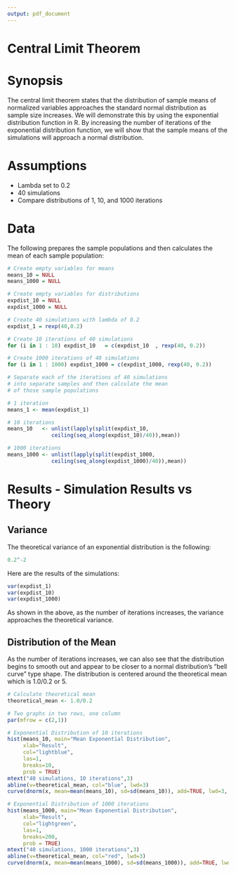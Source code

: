 ```yaml
---
output: pdf_document
---
```

Central Limit Theorem
========================================================

# Synopsis

The central limit theorem states that the distribution of sample means of normalized variables approaches the standard normal distribution as sample size increases.  We will demonstrate this by using the exponential distribution function in R.  By increasing the number of iterations of the exponential distribution function, we will show that the sample means of the simulations will approach a normal distribution.

# Assumptions

* Lambda set to 0.2
* 40 simulations
* Compare distributions of 1, 10, and 1000 iterations

# Data

The following prepares the sample populations and then calculates the mean of each sample population:

```r
# Create empty variables for means
means_10 = NULL
means_1000 = NULL

# Create empty variables for distributions
expdist_10 = NULL
expdist_1000 = NULL

# Create 40 simulations with lambda of 0.2
expdist_1 = rexp(40,0.2)

# Create 10 iterations of 40 simulations
for (i in 1 : 10) expdist_10   = c(expdist_10  , rexp(40, 0.2))

# Create 1000 iterations of 40 simulations
for (i in 1 : 1000) expdist_1000 = c(expdist_1000, rexp(40, 0.2))

# Separate each of the iterations of 40 simulations
# into separate samples and then calculate the mean
# of those sample populations

# 1 iteration
means_1 <- mean(expdist_1)

# 10 iterations
means_10   <- unlist(lapply(split(expdist_10, 
              ceiling(seq_along(expdist_10)/40)),mean))

# 1000 iterations
means_1000 <- unlist(lapply(split(expdist_1000, 
              ceiling(seq_along(expdist_1000)/40)),mean))
```

# Results - Simulation Results vs Theory

## Variance

The theoretical variance of an exponential distribution is the following:

```r
0.2^-2
```

Here are the results of the simulations:

```r
var(expdist_1)
var(expdist_10)
var(expdist_1000)
```

As shown in the above, as the number of iterations increases, the variance approaches the theoretical variance.

## Distribution of the Mean

As the number of iterations increases, we can also see that the distribution begins to smooth out and appear to be closer to a normal distribution's "bell curve" type shape.  The distribution is centered around the theoretical mean which is 1.0/0.2 or 5.

```r
# Calculate theoretical mean
theoretical_mean <- 1.0/0.2

# Two graphs in two rows, one column
par(mfrow = c(2,1))

# Exponential Distribution of 10 iterations
hist(means_10, main="Mean Exponential Distribution", 
     xlab="Result", 
     col="lightblue", 
     las=1, 
     breaks=10,      
     prob = TRUE)
mtext("40 simulations, 10 iterations",3)
abline(v=theoretical_mean, col="blue", lwd=3)
curve(dnorm(x, mean=mean(means_10), sd=sd(means_10)), add=TRUE, lwd=3, lty=5)

# Exponential Distribution of 1000 iterations
hist(means_1000, main="Mean Exponential Distribution", 
     xlab="Result", 
     col="lightgreen", 
     las=1, 
     breaks=200, 
     prob = TRUE)
mtext("40 simulations, 1000 iterations",3)
abline(v=theoretical_mean, col="red", lwd=3)
curve(dnorm(x, mean=mean(means_1000), sd=sd(means_1000)), add=TRUE, lwd=3, lty=5)
```